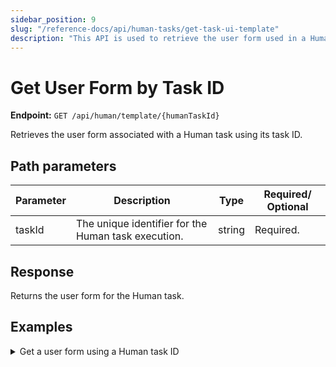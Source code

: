 ```yaml
---
sidebar_position: 9
slug: "/reference-docs/api/human-tasks/get-task-ui-template"
description: "This API is used to retrieve the user form used in a Human task based on its task ID."
---
```



# Get User Form by Task ID

**Endpoint:** `GET /api/human/template/{humanTaskId}`

Retrieves the user form associated with a Human task using its task ID.

## Path parameters

| Parameter | Description                                         | Type   | Required/ Optional |
| --------- | --------------------------------------------------- | ------ | ------------------ |
| taskId    | The unique identifier for the Human task execution. | string | Required.          |

## Response

Returns the user form for the Human task.

## Examples

<details>
<summary>Get a user form using a Human task ID</summary>

**Request**

```shell
curl -X 'GET' \
  'https://<YOUR_CLUSTER>/api/human/template/b5070997-d326-11ef-a7d0-3e3f9199f5b3' \
  -H 'accept: application/json' \
  -H 'X-Authorization: <TOKEN>''
```

**Response**

```json
{
  "createTime": 1736409506524,
  "updateTime": 1736409506524,
  "createdBy": "USER:user@example.com",
  "updatedBy": "USER:user@example.com",
  "name": "formSubmission",
  "version": 1,
  "jsonSchema": {
    "$schema": "http://json-schema.org/draft-07/schema",
    "properties": {
      "enterAssets": {
        "type": "string"
      },
      "Confirm approval": {
        "type": "boolean"
      }
    }
  },
  "templateUI": {
    "type": "VerticalLayout",
    "elements": [
      {
        "type": "Control",
        "scope": "#/properties/enterReason",
        "label": "Enter reason for approval"
      },
      {
        "type": "Control",
        "scope": "#/properties/Confirm",
        "options": {}
      }
    ]
  }
}
```

</details>
